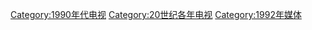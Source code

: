 [[Category:1990年代电视|Category:1990年代电视]]
[[Category:20世纪各年电视|Category:20世纪各年电视]]
[[Category:1992年媒体|Category:1992年媒体]]